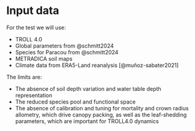 # Input data {.unnumbered}

For the test we will use:

-   TROLL 4.0
-   Global parameters from @schmitt2024
-   Species for Paracou from @schmitt2024
-   METRADICA soil maps
-   Climate data from ERA5-Land reanalysis [@muñoz-sabater2021]

The limits are:

-   The absence of soil depth variation and water table depth representation
-   The reduced species pool and functional space
-   The absence of calibration and tuning for mortality and crown radius allometry, which drive canopy packing, as well as the leaf-shedding parameters, which are important for TROLL4.0 dynamics
